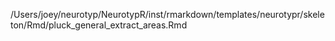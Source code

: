 /Users/joey/neurotyp/NeurotypR/inst/rmarkdown/templates/neurotypr/skeleton/Rmd/pluck_general_extract_areas.Rmd